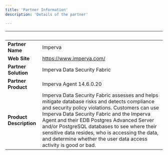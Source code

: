 ```yaml
---
title: 'Partner Information'
description: 'Details of the partner'

---
```

| &nbsp;     | &nbsp; |
| ----------- | ----------- |
| **Partner Name**      | Imperva       |
| **Web Site**      |  https://www.imperva.com/    |
| **Partner Solution**   |  Imperva Data Security Fabric       |
| **Partner Product**   |  Imperva Agent   14.6.0.20    |
| **Product Description**      |  Imperva Data Security Fabric assesses and helps mitigate database risks and detects compliance and security policy violations. Customers can use Imperva Data Security Fabric and the Imperva Agent and their EDB Postgres Advanced Server and/or PostgreSQL databases to see where their sensitive data resides, who is accessing the data, and determine whether the user data access activity is good or bad.     |
